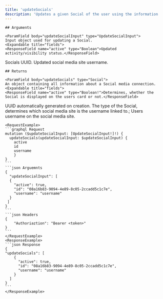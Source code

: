 ```yaml
---
title: 'updateSocials'
description: 'Updates a given Social of the user using the information provided.'
---
```

    
    ## Arguments
    
    <ParamField body="updateSocialInput" type="UpdateSocialInput">
    Input object used for updating a Social.
    <Expandable title="fields">
    <ResponseField name="active" type="Boolean">Updated activity/visibility status.</ResponseField>
<ResponseField name="id" type="String!">Socials UUID.</ResponseField>
<ResponseField name="username" type="String">Updated social media site username.</ResponseField>
    </Expandable>
    </ParamField> 

    
    ## Returns

    <ParamField body="updateSocials" type="Social">
    An object containing all information about a Social media connection.
    <Expandable title="fields">
    <ResponseField name="active" type="Boolean!">Determines, whether the Social is displayed on the users card or not.</ResponseField>
<ResponseField name="id" type="String!">UUID automatically generated on creation.</ResponseField>
<ResponseField name="socialType" type="SocialType!">The type of the Social, determines which social media site is the username linked to.;</ResponseField>
<ResponseField name="username" type="String!">Users username on the social media site.</ResponseField>
    </Expandable>
    </ParamField>
    
    <RequestExample>
    ```graphql Request
    mutation ($updateSocialInput: [UpdateSocialInput!]!) {
      updateSocials(updateSocialInput: $updateSocialInput) {
        active
		id
		username  
        }
    }
    ```
    ```json Arguemnts
    {
      "updateSocialInput": [
      {
        "active": true,
        "id": "08a16b83-9094-4e89-8c05-2ccadd5c1c7e",
        "username": "username"
      }
     ]
    }
    ```
    ```json Headers
    {
        "Authoriaztion": "Bearer <token>"
    }
    ```
    </RequestExample>
    <ResponseExample>
    ```json Response
    {
    "updateSocials": [
        {
          "active": true,
          "id": "08a16b83-9094-4e89-8c05-2ccadd5c1c7e",
          "username": "username"
        }
      ]
    }
    ```
    </ResponseExample>
    